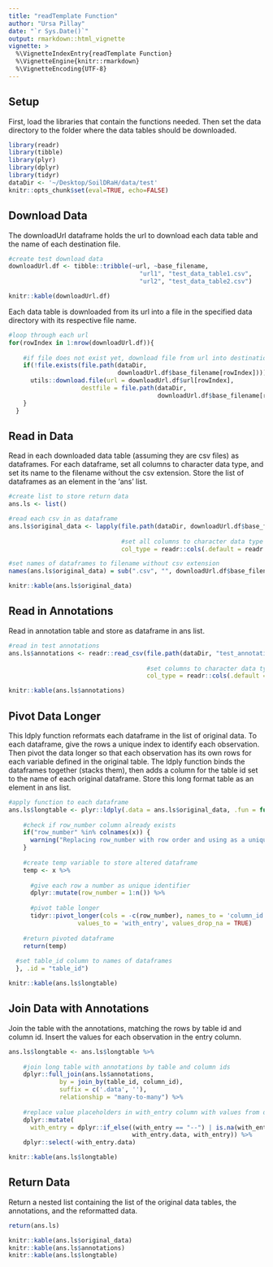 ```yaml
---
title: "readTemplate Function"
author: "Ursa Pillay"
date: "`r Sys.Date()`"
output: rmarkdown::html_vignette
vignette: >
  %\VignetteIndexEntry{readTemplate Function}
  %\VignetteEngine{knitr::rmarkdown}
  %\VignetteEncoding{UTF-8}
---
```


## Setup

First, load the libraries that contain the functions needed. Then set the data directory to the folder where the data tables should be downloaded.

```r
library(readr)
library(tibble)
library(plyr)
library(dplyr)
library(tidyr)
dataDir <- '~/Desktop/SoilDRaH/data/test'
knitr::opts_chunk$set(eval=TRUE, echo=FALSE)
```

## Download Data

The downloadUrl dataframe holds the url to download each data table and the name of each destination file.

```r

#create test download data
downloadUrl.df <- tibble::tribble(~url, ~base_filename, 
                                    "url1", "test_data_table1.csv", 
                                    "url2", "test_data_table2.csv")

```

```r

knitr::kable(downloadUrl.df)

```

Each data table is downloaded from its url into a file in the specified data directory with its respective file name.

```r

#loop through each url
for(rowIndex in 1:nrow(downloadUrl.df)){
    
    #if file does not exist yet, download file from url into destination file
    if(!file.exists(file.path(dataDir, 
                              downloadUrl.df$base_filename[rowIndex]))){
      utils::download.file(url = downloadUrl.df$url[rowIndex], 
                    destfile = file.path(dataDir, 
                                         downloadUrl.df$base_filename[rowIndex]))
    }
  }

```


## Read in Data

Read in each downloaded data table (assuming they are csv files) as dataframes. For each dataframe, set all columns to character data type, and set its name to the filename without the csv extension. Store the list of dataframes as an element in the 'ans' list.

```r

#create list to store return data
ans.ls <- list()

#read each csv in as dataframe
ans.ls$original_data <- lapply(file.path(dataDir, downloadUrl.df$base_filename), FUN = read_csv, 
                               
                               #set all columns to character data type
                               col_type = readr::cols(.default = readr::col_character()))

#set names of dataframes to filename without csv extension
names(ans.ls$original_data) = sub(".csv", "", downloadUrl.df$base_filename)

```

```r

knitr::kable(ans.ls$original_data)

```

## Read in Annotations

Read in annotation table and store as dataframe in ans list.

```r

#read in test annotations
ans.ls$annotations <- readr::read_csv(file.path(dataDir, "test_annotations.csv"),
                                      
                                      #set columns to character data type
                                      col_type = readr::cols(.default = readr::col_character()))

```

```r

knitr::kable(ans.ls$annotations)

```

## Pivot Data Longer

This ldply function reformats each dataframe in the list of original data. To each dataframe, give the rows a unique index to identify each observation. Then pivot the data longer so that each observation has its own rows for each variable defined in the original table. The ldply function binds the dataframes together (stacks them), then adds a column for the table id set to the name of each original dataframe. Store this long format table as an element in ans list.

```r

#apply function to each dataframe
ans.ls$longtable <- plyr::ldply(.data = ans.ls$original_data, .fun = function(x) {
    
    #check if row_number column already exists
    if("row_number" %in% colnames(x)) {
      warning("Replacing row_number with row order and using as a unique identifier.")
    }
    
    #create temp variable to store altered dataframe
    temp <- x %>%
      
      #give each row a number as unique identifier
      dplyr::mutate(row_number = 1:n()) %>%
      
      #pivot table longer
      tidyr::pivot_longer(cols = -c(row_number), names_to = 'column_id',
                   values_to = 'with_entry', values_drop_na = TRUE)
    
    #return pivoted dataframe
    return(temp)
    
  #set table_id column to names of dataframes  
  }, .id = "table_id")

```

```r

knitr::kable(ans.ls$longtable)

```

## Join Data with Annotations

Join the table with the annotations, matching the rows by table id and column id. Insert the values for each observation in the entry column.

```r

ans.ls$longtable <- ans.ls$longtable %>%
    
    #join long table with annotations by table and column ids
    dplyr::full_join(ans.ls$annotations, 
              by = join_by(table_id, column_id),
              suffix = c('.data', ''),
              relationship = "many-to-many") %>%
    
    #replace value placeholders in with_entry column with values from data
    dplyr::mutate(
      with_entry = dplyr::if_else((with_entry == "--") | is.na(with_entry),
                                  with_entry.data, with_entry)) %>%
    dplyr::select(-with_entry.data)

```

```r

knitr::kable(ans.ls$longtable)

```

## Return Data

Return a nested list containing the list of the original data tables, the annotations, and the reformatted data.

```r

return(ans.ls)

```

```r

knitr::kable(ans.ls$original_data)
knitr::kable(ans.ls$annotations)
knitr::kable(ans.ls$longtable)

```
